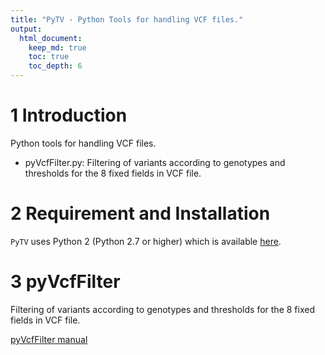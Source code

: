 ```yaml
---
title: "PyTV - Python Tools for handling VCF files."
output: 
  html_document:
    keep_md: true
    toc: true
    toc_depth: 6
---
```


# 1 Introduction

Python tools for handling VCF files.

* pyVcfFilter.py: Filtering of variants according to genotypes and thresholds for the 8 fixed fields in VCF file.
					
# 2 Requirement and Installation

`PyTV` uses Python 2 (Python 2.7 or higher) which is available [here](https://www.python.org/).

# 3 pyVcfFilter

Filtering of variants according to genotypes and thresholds for the 8 fixed fields in VCF file.

[pyVcfFilter manual](https://github.com/felixfan/PyTV/wiki/pyVcfFilter-manual)
